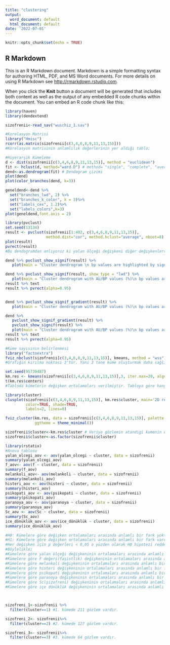 ---
title: "clustering"
output:
  word_document: default
  html_document: default
date: '2022-07-01'
---

```{r setup, include=FALSE}
knitr::opts_chunk$set(echo = TRUE)
```

## R Markdown

This is an R Markdown document. Markdown is a simple formatting syntax for authoring HTML, PDF, and MS Word documents. For more details on using R Markdown see <http://rmarkdown.rstudio.com>.

When you click the **Knit** button a document will be generated that includes both content as well as the output of any embedded R code chunks within the document. You can embed an R code chunk like this:

```{r}
library(haven)
library(dendextend)
```


```{r}
sizofrenii<-read_sav("wuschiz_1.sav")
```



```{r}
#Korelasyon Matrisi
library("Hmisc")
rcorr(as.matrix(sizofrenii[c(3,4,6,8,9,11,13,15)])) 
#Korelasyon matrisinin anlamlılık değerlerinin yer aldığı tablo;
```


```{r}
#Hiyerarşik Kümeleme
d <- dist(sizofrenii[c(3,4,6,8,9,11,13,15)], method = "euclidean") 
fit <- hclust(d, method="ward.D") # method= "single", "complete", "average", "ward.D", "centroid"
dend<-as.dendrogram(fit) # Dendogram çizimi
plot(dend)
plot(color_branches(dend, k=3))
```


```{r}
geneldend<-dend %>%
  set("branches_lwd", 2) %>%
  set("branches_k_color", k = 3)%>%
  set("labels_cex", 1.2)%>%
  set("labels_colors",k=3)
plot(geneldend,font.axis = 2) 

```
```{r}
library(pvclust)
set.seed(13134)
result <- pvclust(sizofrenii[1:402, c(3,4,6,8,9,11,13,15)], 
                  method.dist="cor", method.hclust="average", nboot=8)
plot(result)
pvrect(result)
#Bu dendogramdan anlıyoruz ki yalan ölçeği değişkeni diğer değişkenlerden daha uzak bir kümedir. Diğer değişken kümeleri birbirine yakındır.
```
```{r}
dend %>% pvclust_show_signif(result) %>% 
   plot(main = "Cluster dendrogram \n bp values are highlighted by signif")

dend %>% pvclust_show_signif(result, show_type = "lwd") %>% 
   plot(main = "Cluster dendrogram with AU/BP values (%)\n bp values are highlighted by signif")
result %>% text
result %>% pvrect(alpha=0.95)


dend %>% pvclust_show_signif_gradient(result) %>% 
   plot(main = "Cluster dendrogram with AU/BP values (%)\n bp values are colored by signif")

dend %>%
   pvclust_show_signif_gradient(result) %>%
   pvclust_show_signif(result) %>%
   plot(main = "Cluster dendrogram with AU/BP values (%)\n bp values are colored+highlighted by signif")
result %>% text
result %>% pvrect(alpha=0.95)
```





```{r}
#Küme sayısının belirlenmesi
library("factoextra")
fviz_nbclust(sizofrenii[c(3,4,6,8,9,11,13,15)], kmeans, method = "wss")
#Grafiğin kırılma noktası 3'tür. Yani 3 tane küme oluşturmak daha sağlıklı olur.

```
```{r}
set.seed(95739487) 
km.res <- kmeans(sizofrenii[c(3,4,6,8,9,11,13,15)],3, iter.max=20, algorithm="Lloyd") 
t(km.res$centers)
#Tabloda kümelerin değişken ortalamaları verilmiştir. Tabloya göre hangi kümedeki değişkenlerin ortalamaları en yüksek ya da en düşük gibi bir soruyu yanıtlayamayız. Çünkü kümelerdeki bazı değişkenler yüksekken bazı değişkenler düşüktür.
```
```{r}
library(cluster)
clusplot(sizofrenii[c(3,4,6,8,9,11,13,15)], km.res$cluster, main='2D representation of the Cluster solution',
         color=TRUE, shade=TRUE,
         labels=2, lines=0)

```
```{r}
fviz_cluster(km.res, data = sizofrenii[c(3,4,6,8,9,11,13,15)], palette = "jco",
             ggtheme = theme_minimal())

```
```{r}
sizofrenii$cluster<-km.res$cluster # Veriye gözlemin atandigi kumenin eklenmesi
sizofrenii$cluster<-as.factor(sizofrenii$cluster)
```
```{r}
library(rstatix)
#Anova tablosu
yalan_olcegi_aov <- aov(yalan_olcegi ~ cluster, data = sizofrenii)
summary(yalan_olcegi_aov)
f_aov<- aov(f ~ cluster, data = sizofrenii)
summary(f_aov)
melankoli_aov<- aov(melankoli ~ cluster, data = sizofrenii)
summary(melankoli_aov)
histeri_aov <- aov(histeri ~ cluster, data = sizofrenii)
summary(histeri_aov)
psikopati_aov <- aov(psikopati ~ cluster, data = sizofrenii)
summary(psikopati_aov)
paranoya_aov <- aov(paranoya ~ cluster, data = sizofrenii)
summary(paranoya_aov)
Sc_aov <- aov(Sc ~ cluster, data = sizofrenii)
summary(Sc_aov)
ice_dönüklük_aov <- aov(ice_dönüklük ~ cluster, data = sizofrenii)
summary(ice_dönüklük_aov)

#H0: Kümelere göre değişken ortalamaları arasında anlamlı bir fark yoktur.
#H1: Kümelere göre değişken ortalamaları arasında anlamlı bir fark vardır.
#Her değişken için p değerleri < 0,05 o yüzden olarak H0 hipotezi reddedilir. 
#Böylelikle;
#Kümelere göre yalan ölçeği değişkeninin ortalamaları arasında anlamlı bir fark vardır.
#Kümelere göre F değeri(faşistlik) değişkeninin ortalamaları arasında anlamlı bir fark vardır.
#Kümelere göre melankoli değişkeninin ortalamaları arasında anlamlı bir fark vardır.
#Kümelere göre histeri değişkeninin ortalamaları arasında anlamlı bir fark vardır.
#Kümelere göre psikopati değişkeninin ortalamaları arasında anlamlı bir fark vardır.
#Kümelere göre paranoya değişkeninin ortalamaları arasında anlamlı bir fark vardır.
#Kümelere göre Sc(şizofreni) değişkeninin ortalamaları arasında anlamlı bir fark vardır.
#Kümelere göre içe dönüklük değişkeninin ortalamaları arasında anlamlı bir fark vardır.




```
```{r}
sizofreni_1<-sizofrenii %>% 
  filter(cluster==1) #1. kümede 211 gözlem vardır.
```

```{r}
sizofreni_2<- sizofrenii%>%
  filter(cluster==2) #2. kümede 127 gözlem vardır.
```

```{r}
sizofreni_3<- sizofrenii%>%
  filter(cluster==3) #3. kümede 64 gözlem vardır.
```

